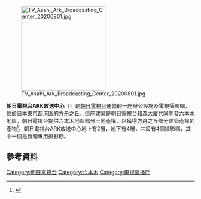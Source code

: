 [[File:TV_Asahi_Ark_Broadcasting_Center_20200801.jpg|225px]]

'''朝日電視台ARK放送中心'''（{{lang-ja|テレビ朝日アーク放送センター，テレビあさひアークほうそうセンター}}）是[[朝日電視台|朝日電視台]]運營的一座辦公設施及電視攝影棚，位於[[日本|日本]][[東京都|東京都]][[港區_(東京都)|港區]]的[[方舟之丘|方舟之丘]]。這座建築是朝日電視台和[[森大廈|森大廈]]共同開發[[六本木|六本木]]地區，朝日電視台提供六本木地區部分土地產權，以獲得方舟之丘部分建築產權的產物<ref>{{cite web|title=六本木六丁目地区第一種市街地再開発事業（完了）|author=|agency=|publisher=港区|date=2015-08-12|url=https://www.city.minato.tokyo.jp/saikaihatsu/kankyo-machi/toshikekaku/shigaichi/saikaihatsu/r-kan.html|accessdate=2019-11-15|archive-date=2019-11-16|archive-url=https://web.archive.org/web/20191116063138/https://www.city.minato.tokyo.jp/saikaihatsu/kankyo-machi/toshikekaku/shigaichi/saikaihatsu/r-kan.html|dead-url=no}}</ref>。朝日電視台ARK放送中心地上有2層，地下有4層，共設有4個攝影棚，其中一個是新聞專用攝影棚。

==參考資料==
{{reflist}}

{{朝日電視台}}

{{DEFAULTSORT:TV Asahi ARK Broadcasting Center}}
[[Category:朝日電視台|Category:朝日電視台]]
[[Category:六本木|Category:六本木]]
[[Category:电视演播厅|Category:电视演播厅]]